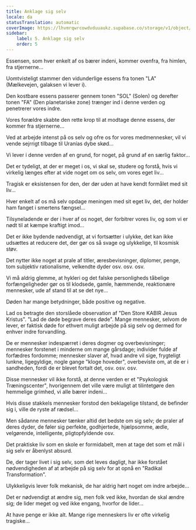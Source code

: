 ```yaml
---
title: Anklage sig selv
locale: da
statusTranslation: automatic
coverImage: https://lhvmrqwrcowdvduuaukz.supabase.co/storage/v1/object/public/strapi-uploads/small_cover-tratado-de-psicologia-revolucionaria.webp-5e15e1cec4e0ebebcde5d7fc7565d8fd.webp
sidebar:
    label: 5. Anklage sig selv
    order: 5
---
```

Essensen, som hver enkelt af os bærer indeni, kommer ovenfra, fra himlen, fra stjernerne...

Uomtvisteligt stammer den vidunderlige essens fra tonen "LA" (Mælkevejen, galaksen vi lever i).

Den kostbare essens passerer gennem tonen "SOL" (Solen) og derefter tonen "FA" (Den planetariske zone) trænger ind i denne verden og penetrerer vores indre.

Vores forældre skabte den rette krop til at modtage denne essens, der kommer fra stjernerne...

Ved at arbejde intenst på os selv og ofre os for vores medmennesker, vil vi vende sejrrigt tilbage til Uranías dybe skød...

Vi lever i denne verden af en grund, for noget, på grund af en særlig faktor...

Det er tydeligt, at der er meget i os, vi skal se, studere og forstå, hvis vi virkelig længes efter at vide noget om os selv, om vores eget liv...

Tragisk er eksistensen for den, der dør uden at have kendt formålet med sit liv...

Hver enkelt af os må selv opdage meningen med sit eget liv, det, der holder ham fanget i smertens fængsel...

Tilsyneladende er der i hver af os noget, der forbitrer vores liv, og som vi er nødt til at kæmpe kraftigt imod...

Det er ikke bydende nødvendigt, at vi fortsætter i ulykke, det kan ikke udsættes at reducere det, der gør os så svage og ulykkelige, til kosmisk støv.

Det nytter ikke noget at prale af titler, æresbevisninger, diplomer, penge, tom subjektiv rationalisme, velkendte dyder osv. osv. osv.

Vi må aldrig glemme, at hykleri og det falske personligheds tåbelige forfængeligheder gør os til klodsede, gamle, hæmmende, reaktionære mennesker, ude af stand til at se det nye...

Døden har mange betydninger, både positive og negative.

Lad os betragte den storslåede observation af "Den Store KABIR Jesus Kristus". "Lad de døde begrave deres døde". Mange mennesker, selvom de lever, er faktisk døde for ethvert muligt arbejde på sig selv og dermed for enhver indre forvandling.

De er mennesker indespærret i deres dogmer og overbevisninger; mennesker forstenet i minderne om mange gårsdage; individer fulde af forfædres fordomme; mennesker slaver af, hvad andre vil sige, frygteligt lunkne, ligegyldige, nogle gange "kloge hoveder", overbeviste om, at de er i sandheden, fordi de er blevet fortalt det, osv. osv. osv.

Disse mennesker vil ikke forstå, at denne verden er et "Psykologisk Træningscenter", hvorigennem det ville være muligt at tilintetgøre den hemmelige grimhed, vi alle bærer indeni...

Hvis disse stakkels mennesker forstod den beklagelige tilstand, de befinder sig i, ville de ryste af rædsel...

Men sådanne mennesker tænker altid det bedste om sig selv; de praler af deres dyder, de føler sig perfekte, godhjertede, hjælpsomme, ædle, velgørende, intelligente, pligtopfyldende osv.

Det praktiske liv som en skole er formidabelt, men at tage det som et mål i sig selv er åbenlyst absurd.

De, der tager livet i sig selv, som det leves dagligt, har ikke forstået nødvendigheden af at arbejde på sig selv for at opnå en "Radikal Transformation".

Ulykkeligvis lever folk mekanisk, de har aldrig hørt noget om indre arbejde...

Det er nødvendigt at ændre sig, men folk ved ikke, hvordan de skal ændre sig; de lider meget og ved ikke engang, hvorfor de lider...

At have penge er ikke alt. Mange rige menneskers liv er ofte virkelig tragiske...

